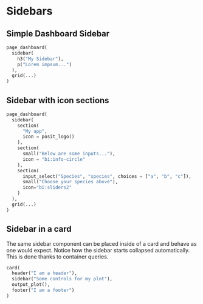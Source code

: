 
<Meta of={SidebarStories} />

# Sidebars

## Simple Dashboard Sidebar

```python
page_dashboard(
  sidebar(
    h3("My Sidebar"),
    p("Lorem impsum...")
  ),
  grid(...)
)
```

<Story of={SidebarStories.plainSidebar} />

## Sidebar with icon sections

```python
page_dashboard(
  sidebar(
    section(
      "My app",
      icon = posit_logo()
    ),
    section(
      small("Below are some inputs..."),
      icon = "bi:info-circle"
    ),
    section(
      input_select("Species", "species", choices = ["a", "b", "c"]),
      small("Choose your species above"),
      icon="bi:sliders2"
    )
  ),
  grid(...)
)
```

<Story of={SidebarStories.iconSidebar} />

## Sidebar in a card

The same sidebar component can be placed inside of a card and behave as one would expect.
Notice how the sidebar starts collapsed automatically. This is done thanks to container queries.

```python
card(
  header("I am a header"),
  sidebar("Some controls for my plot"),
  output_plot(),
  footer("I am a footer")
)
```

<Story of={SidebarStories.cardWithSidebar} />
